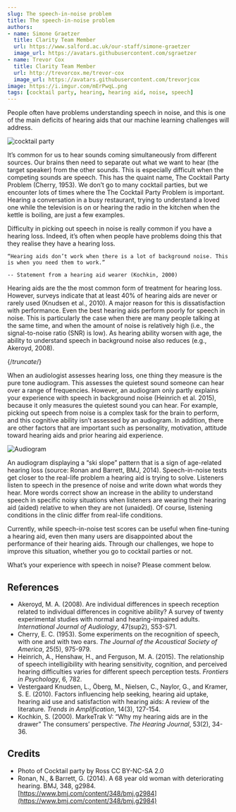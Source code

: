```yaml
---
slug: The speech-in-noise problem
title: The speech-in-noise problem
authors: 
- name: Simone Graetzer
  title: Clarity Team Member
  url: https://www.salford.ac.uk/our-staff/simone-graetzer
  image_url: https://avatars.githubusercontent.com/sgraetzer
- name: Trevor Cox
  title: Clarity Team Member
  url: http://trevorcox.me/trevor-cox
  image_url: https://avatars.githubusercontent.com/trevorjcox
image: https://i.imgur.com/mErPwqL.png
tags: [cocktail party, hearing, hearing aid, noise, speech]
---
```


People often have problems understanding speech in noise, and this is one of the main deficits of hearing aids that our machine learning challenges will address.

![cocktail party](/img/cocktail_party.jpeg)

It’s common for us to hear sounds coming simultaneously from different sources. Our brains then need to separate out what we want to hear (the target speaker) from the other sounds. This is especially difficult when the competing sounds are speech. This has the quaint name, The Cocktail Party Problem (Cherry, 1953). We don’t go to many cocktail parties, but we encounter lots of times where the The Cocktail Party Problem is important. Hearing a conversation in a busy restaurant, trying to understand a loved one while the television is on or hearing the radio in the kitchen when the kettle is boiling, are just a few examples.

Difficulty in picking out speech in noise is really common if you have a hearing loss. Indeed, it’s often when people have problems doing this that they realise they have a hearing loss.

```
“Hearing aids don’t work when there is a lot of background noise. This is when you need them to work.”

-- Statement from a hearing aid wearer (Kochkin, 2000)
```

Hearing aids are the the most common form of treatment for hearing loss. However, surveys indicate that at least 40% of hearing aids are never or rarely used (Knudsen et al., 2010). A major reason for this is dissatisfaction with performance. Even the best hearing aids perform poorly for speech in noise. This is particularly the case when there are many people talking at the same time, and when the amount of noise is relatively high (i.e., the signal-to-noise ratio (SNR) is low). As hearing ability worsen with age, the ability to understand speech in background noise also reduces (e.g., Akeroyd, 2008).

{/*truncate*/}

When an audiologist assesses hearing loss, one thing they measure is the pure tone audiogram. This assesses the quietest sound someone can hear over a range of frequencies. However, an audiogram only partly explains your experience with speech in background noise (Heinrich et al. 2015), because it only measures the quietest sound you can hear. For example, picking out speech from noise is a complex task for the brain to perform, and this cognitive ability isn’t assessed by an audiogram. In addition, there are other factors that are important such as personality, motivation, attitude toward hearing aids and prior hearing aid experience.

![Audiogram](/img/audiogram.jpg)

An audiogram displaying a “ski slope” pattern that is a sign of age-related hearing loss (source: Ronan and Barrett, BMJ, 2014).
Speech-in-noise tests get closer to the real-life problem a hearing aid is trying to solve. Listeners listen to speech in the presence of noise and write down what words they hear. More words correct show an increase in the ability to understand speech in specific noisy situations when listeners are wearing their hearing aid (aided) relative to when they are not (unaided). Of course, listening conditions in the clinic differ from real-life conditions.

Currently, while speech-in-noise test scores can be useful when fine-tuning a hearing aid, even then many users are disappointed about the performance of their hearing aids. Through our challenges, we hope to improve this situation, whether you go to cocktail parties or not.

What’s your experience with speech in noise? Please comment below.

## References

- Akeroyd, M. A. (2008). Are individual differences in speech reception related to individual differences in cognitive ability? A survey of twenty experimental studies with normal and hearing-impaired adults. *International Journal of Audiology*, 47(sup2), S53-S71.
- Cherry, E. C. (1953). Some experiments on the recognition of speech, with one and with two ears. *The Journal of the Acoustical Society of America*, 25(5), 975-979.
- Heinrich, A., Henshaw, H., and Ferguson, M. A. (2015). The relationship of speech intelligibility with hearing sensitivity, cognition, and perceived hearing difficulties varies for different speech perception tests. *Frontiers in Psychology*, 6, 782.
- Vestergaard Knudsen, L., Öberg, M., Nielsen, C., Naylor, G., and Kramer, S. E. (2010). Factors influencing help seeking, hearing aid uptake, hearing aid use and satisfaction with hearing aids: A review of the literature. *Trends in Amplification*, 14(3), 127-154.
- Kochkin, S. (2000). MarkeTrak V: “Why my hearing aids are in the drawer” The consumers’ perspective. *The Hearing Journal*, 53(2), 34-36.

## Credits

- Photo of Cocktail party by Ross CC BY-NC-SA 2.0
- Ronan, N., & Barrett, G. (2014). A 68 year old woman with deteriorating hearing. BMJ, 348, g2984. [https://www.bmj.com/content/348/bmj.g2984](https://www.bmj.com/content/348/bmj.g2984)
